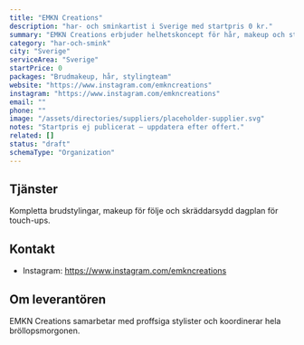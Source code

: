 ```yaml
---
title: "EMKN Creations"
description: "har- och sminkartist i Sverige med startpris 0 kr."
summary: "EMKN Creations erbjuder helhetskoncept för hår, makeup och styling på plats."
category: "har-och-smink"
city: "Sverige"
serviceArea: "Sverige"
startPrice: 0
packages: "Brudmakeup, hår, stylingteam"
website: "https://www.instagram.com/emkncreations"
instagram: "https://www.instagram.com/emkncreations"
email: ""
phone: ""
image: "/assets/directories/suppliers/placeholder-supplier.svg"
notes: "Startpris ej publicerat – uppdatera efter offert."
related: []
status: "draft"
schemaType: "Organization"
---
```


## Tjänster

Kompletta brudstylingar, makeup för följe och skräddarsydd dagplan för touch-ups.

## Kontakt

- Instagram: https://www.instagram.com/emkncreations

## Om leverantören

EMKN Creations samarbetar med proffsiga stylister och koordinerar hela bröllopsmorgonen.
